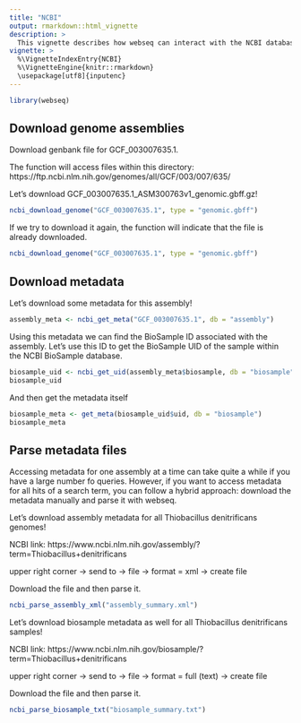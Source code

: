 ```yaml
---
title: "NCBI"
output: rmarkdown::html_vignette
description: >
  This vignette describes how webseq can interact with the NCBI databases.
vignette: >
  %\VignetteIndexEntry{NCBI}
  %\VignetteEngine{knitr::rmarkdown}
  \usepackage[utf8]{inputenc}
---
```


```r
library(webseq)
```

## Download genome assemblies

Download genbank file for GCF_003007635.1.

The function will access files within this directory:
https://ftp.ncbi.nlm.nih.gov/genomes/all/GCF/003/007/635/

Let's download GCF_003007635.1_ASM300763v1_genomic.gbff.gz!

```r
ncbi_download_genome("GCF_003007635.1", type = "genomic.gbff")
```

If we try to download it again, the function will indicate that the file is already downloaded.

```r
ncbi_download_genome("GCF_003007635.1", type = "genomic.gbff")
```

## Download metadata

Let's download some metadata for this assembly!

```r
assembly_meta <- ncbi_get_meta("GCF_003007635.1", db = "assembly")
```

Using this metadata we can find the BioSample ID associated with the assembly. Let's use this ID to get the BioSample UID of the sample within the NCBI BioSample database.

```r
biosample_uid <- ncbi_get_uid(assembly_meta$biosample, db = "biosample")
biosample_uid
```

And then get the metadata itself

```r
biosample_meta <- get_meta(biosample_uid$uid, db = "biosample")
biosample_meta
```

## Parse metadata files

Accessing metadata for one assembly at a time can take quite a while if you have a large number fo queries. However, if you want to access metadata for all hits of a search term, you can follow a hybrid approach: download the metadata manually and parse it with webseq.

Let's download assembly metadata for all Thiobacillus denitrificans genomes!

NCBI link:
https://www.ncbi.nlm.nih.gov/assembly/?term=Thiobacillus+denitrificans

upper right corner -> send to -> file -> format = xml -> create file

Download the file and then parse it.

```r
ncbi_parse_assembly_xml("assembly_summary.xml")
```

Let's download biosample metadata as well for all Thiobacillus denitrificans samples!

NCBI link:
https://www.ncbi.nlm.nih.gov/biosample/?term=Thiobacillus+denitrificans

upper right corner -> send to -> file -> format = full (text) -> create file

Download the file and then parse it.

```r
ncbi_parse_biosample_txt("biosample_summary.txt")
```

